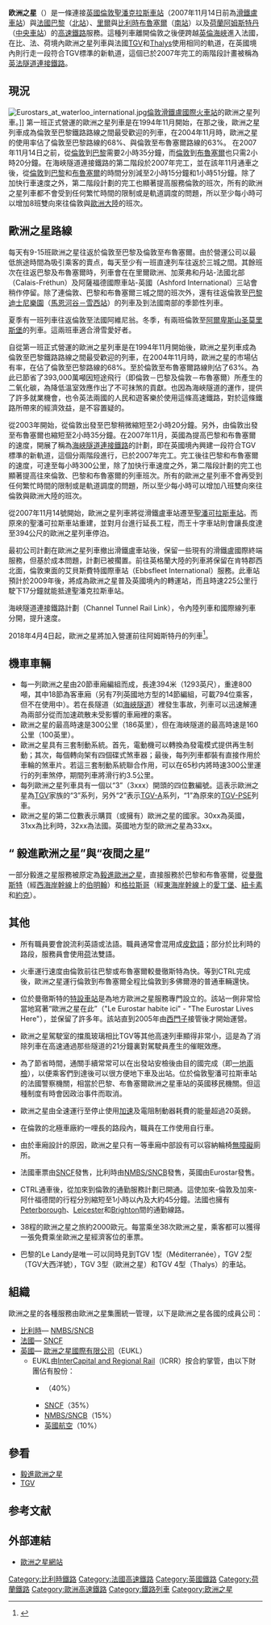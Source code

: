 {{refimprove|time=2019-09-18T02:26:25+00:00}}
{{Infobox rail company
|name = 欧洲之星<br>{{small|Eurostar}}
|logo=EurostarLogo.svg
|image_filename = 2016-02 Eurostar trains.jpg
|franchise = 非特许经营<br>国际联合运营（1994年–2009年）<br>国际高速运营（2010年至今）
|logo_filename = 
|nameforarea = 站点
|abbr = ES
|regions = {{plainlist|
* [[圣潘克拉斯站|伦敦圣潘克拉斯站]]
* [[巴黎北站|巴黎北站]]
* [[布鲁塞尔南站|布鲁塞尔中南站]]
* [[阿姆斯特丹中央車站|阿姆斯特丹中央車站]]（2018/4/4起）
}}
|secregions = {{plainlist|
* [[艾贝斯菲特国际站|艾贝斯菲特国际站]]
* [[阿什福德国际车站|阿什福德国际车站]]
* [[加来弗雷敦站|加来弗雷敦站]]
* [[里尔欧洲站|里尔欧洲站]]
* [[鹿特丹中央車站|鹿特丹中央車站]]
* [[马恩拉瓦莱-谢西站|马恩拉瓦莱-谢西站]]
* [[圣莫里斯堡站|圣莫里斯堡站]]
* [[艾姆-拉普拉涅站|艾姆-拉普拉涅站]]
* [[穆捷站|穆捷-萨兰-布里德莱班站]]
* [[里昂帕尔迪厄站|里昂帕尔迪厄站]]
* [[阿维尼翁TGV站|阿维尼翁TGV站]]
* [[马赛圣夏勒站|马赛圣夏勒站]]

}}
|fleet = {{plainlist|
* 12列[[英国铁路373型电力动车组|373/1型]]（e300）动车组
* 17列[[英国铁路374型电力动车组|374型]][[西门子Velaro|Velaro]]（e320）动车组
}}
|stations = 17站
|stationsop = 0
|parent_company = [[欧洲之星国际有限公司|欧洲之星国际有限公司]]
|website = www.eurostar.com
|map            = [[File:Eurostar_map.svg|290px]]
|map_state      = uncollapsed
|map_name       = System map
}}
{{歐洲之星RDT}}
'''欧洲之星'''（{{lang-en|Eurostar}}）是一條連接[[英國|英國]][[倫敦|倫敦]][[聖潘克拉斯車站|聖潘克拉斯車站]]（2007年11月14日前為[[滑鐵盧車站|滑鐵盧車站]]）與[[法國|法國]][[巴黎|巴黎]]（[[巴黎北站|北站]]）、[[里爾|里爾]]與[[比利時|比利時]][[布魯塞爾|布魯塞爾]]（[[布鲁塞尔南站|南站]]）以及[[荷蘭|荷蘭]][[阿姆斯特丹|阿姆斯特丹]]（[[阿姆斯特丹中央車站|中央車站]]）的[[高速鐵路|高速鐵路]]服務。這種列車離開倫敦之後便跨越[[英倫海峽|英倫海峽]]進入法國，在比、法、荷境內歐洲之星列車與法國[[法國高速列車|TGV]]和[[大力士高速列車|Thalys]]使用相同的軌道，在英國境內則行走一段符合TGV標準的新軌道，這個已於2007年完工的兩階段計畫被稱為[[1號高速鐵路|英法隧道連接鐵路]]。

==現況==
[[File:Eurostars_at_waterloo_international.jpg|thumb]][[倫敦|倫敦]][[滑鐵盧車站|滑鐵盧國際火車站]]的歐洲之星列車。]] 
第一班正式營運的歐洲之星列車是在1994年11月開始，在那之後，歐洲之星列車成為倫敦至巴黎鐵路路線之間最受歡迎的列車，在2004年11月時，歐洲之星的使用率佔了倫敦至巴黎路線的68%、與倫敦至布魯塞爾路線的63%。
在2007年11月14日之前，從[[倫敦|倫敦]]到[[巴黎|巴黎]]需要2小時35分鐘，而[[倫敦|倫敦]]到[[布魯塞爾|布魯塞爾]]也只需2小時20分鐘。在海峽隧道連接鐵路的第二階段於2007年完工，並在該年11月通車之後，從[[倫敦|倫敦]]到[[巴黎|巴黎]]和[[布魯塞爾|布魯塞爾]]的時間分別減至2小時15分鐘和1小時51分鐘。除了加快行車速度之外，第二階段計劃的完工也顯著提高服務倫敦的班次，所有的歐洲之星列車都不會受到任何繁忙時間的限制或是軌道調度的問題，所以至少每小時可以增加8班雙向來往倫敦與[[歐洲大陸|歐洲大陸]]的班次。

== 歐洲之星路線 ==

每天有9-15班歐洲之星往返於倫敦至巴黎及倫敦至布魯塞爾。由於營運公司以最低旅途時間為吸引乘客的賣点，每天至少有一班直達列车往返於三城之間。其餘班次在往返巴黎及布魯塞爾時，列車會在在里爾歐洲、加萊弗和丹站-法國北部（Calais-Fréthun）及阿薩福德國際車站-英國（Ashford International）三站會稍作停留。除了連倫敦、巴黎和布魯塞爾三城之間的班次外，還有往返倫敦至[[巴黎迪士尼樂園|巴黎迪士尼樂園]]（[[馬恩河谷－雪西站|馬恩河谷－雪西站]]）的列車及到法國南部的季節性列車。

夏季有一班列車往返倫敦至法國阿維尼翁。冬季，有兩班倫敦至[[阿爾卑斯山|阿爾卑斯山]][[圣莫里斯堡|圣莫里斯堡]]的列車。這兩班車適合滑雪愛好者。

自從第一班正式營運的歐洲之星列車是在1994年11月開始後，歐洲之星列車成為倫敦至巴黎鐵路路線之間最受歡迎的列車，在2004年11月時，歐洲之星的市場佔有率，在佔了倫敦至巴黎路線的68%。至於倫敦至布魯塞爾路線則佔了63%。為此已節省了393,000萬噸因短途飛行（即倫敦－巴黎及倫敦－布魯塞爾）所產生的二氧化碳，為降低溫室效應作出了不可抹煞的貢獻。也因為海峽隧道的運作，提供了許多就業機會，也令英法兩國的人民和遊客樂於使用這條高速鐵路，對於這條鐵路所帶來的經濟效益，是不容置疑的。 

從2003年開始，從倫敦出發至巴黎稍微縮短至2小時20分鐘。另外，由倫敦出發至布魯塞爾也縮短至2小時35分鐘。在2007年11月，英國為提高巴黎和布魯塞爾的速度，開展了稱為[[1號高速鐵路|海峽隧道連接鐵路]]的計劃，即在英國境內興建一段符合TGV標準的新軌道，這個分兩階段進行，已於2007年完工。完工後往巴黎和布魯塞爾的速度，可達至每小時300公里，除了加快行車速度之外，第二階段計劃的完工也顯著提高往來倫敦、巴黎和布魯塞爾的列車班次。所有的歐洲之星列車不會再受到任何繁忙時間的限制或是軌道調度的問題，所以至少每小時可以增加八班雙向來往倫敦與歐洲大陸的班次。

從2007年11月14號開始，歐洲之星列車將從滑鐵盧車站遷至[[聖潘可拉斯車站|聖潘可拉斯車站]]。而原來的聖潘可拉斯車站重建，並對月台進行延長工程，而王十字車站則會讓長度達至394公尺的歐洲之星列車停泊。

最初公司計劃在歐洲之星列車撤出滑鐵盧車站後，保留一些現有的滑鐵盧國際終端服務，但基於成本問題，計劃已被擱置。前往英格蘭大陸的列車將保留在肯特郡西北面，倫敦東面的艾貝斯費特國際車站（Ebbsfleet International）服務。此車站預計於2009年後，將成為歐洲之星普及英國境內的轉運站，而且時速225公里行駛下17分鐘就能抵達聖潘克拉斯車站。

海峽隧道連接鐵路計劃（Channel Tunnel Rail Link），令內陸列車和國際線列車分開，提升速度。

2018年4月4日起，歐洲之星將加入營運前往阿姆斯特丹的列車<ref>{{cite web|url=https://www.hk01.com/%E5%9C%8B%E9%9A%9B/161785/%E6%AD%90%E6%B4%B2%E4%B9%8B%E6%98%9F%E5%A2%9E%E8%A8%AD%E6%96%B0%E8%B7%AF%E7%B7%9A-%E5%80%AB%E6%95%A6%E5%BE%80%E9%98%BF%E5%A7%86%E6%96%AF%E7%89%B9%E4%B8%B9%E5%B8%82%E4%B8%AD%E5%BF%83%E5%8F%AA%E9%9C%803%E5%B0%8F%E6%99%82|title=歐洲之星增設新路線　倫敦往阿姆斯特丹市中心只需3小時|publisher=香港01|date=2018-02-21}}</ref>。

==機車車輛==
{{main|英鐵373型電力動車組|英国铁路374型电力动车组}}
* 每一列歐洲之星由20節車廂編組而成，長達394米（1293英尺），重達800噸，其中18節為客車廂（另有7列英國地方型的14節編組，可載794位乘客，但不在使用中）。若在長隧道（如[[海峽隧道|海峽隧道]]）裡發生事故，列車可以迅速解連為兩部分從而加速疏散未受影響的車廂裡的乘客。
* 歐洲之星的最高時速是300公里（186英里），但在海峽隧道的最高時速是160公里（100英里）。
* 歐洲之星具有三套制動系統。首先，電動機可以轉換為發電模式提供再生制動；其次，每個轉向架有四個碟式煞車器；最後，每列列車都裝有直接作用於車輪的煞車片。若這三套制動系統聯合作用，可以在65秒内將時速300公里運行的列車煞停，期間列車將滑行約3.5公里。
* 每列歐洲之星列車具有一個以“3”（3xxx）開頭的四位數編號。這表示歐洲之星為[[TGV|TGV]]家族的“3”系列，另外“2”表示[[TGV-A|TGV-A]]系列，“1”為原來的[[TGV-PSE|TGV-PSE]]列車。
* 歐洲之星的第二位數表示購買（或擁有）歐洲之星的國家。30xx為英國，31xx為比利時，32xx為法國。英國地方型的歐洲之星為33xx。

==“ 毅進歐洲之星”與“夜間之星”==
{{main| 毅進歐洲之星}}
一部分毅進之星服務被原定為[[毅進歐洲之星|毅進歐洲之星]]，直接服務於巴黎和布魯塞爾，從[[曼徹斯特|曼徹斯特]]（經[[西海岸幹線|西海岸幹線]]上的[[伯明翰|伯明翰]]）和[[格拉斯哥|格拉斯哥]]（經[[東海岸幹線|東海岸幹線]]上的[[愛丁堡|愛丁堡]]、[[紐卡素|紐卡素]]和[[約克|約克]]）。

==其他==

* 所有職員要會說流利英語或法語。職員通常會混用成[[皮欽語|皮欽語]]；部分於比利時的路段，服務員會使用[[荷蘭文|荷]]法雙語。

* 火車運行速度由倫敦前往巴黎或布魯塞爾較曼徹斯特為快。等到CTRL完成後，歐洲之星運行倫敦到布魯塞爾全程比倫敦到多佛爾港的普通車輛還快。

* 位於曼徹斯特的[[曼徹斯特國際車站|特設車站]]是為地方歐洲之星服務專門設立的。該站一側非常恰當地寫著“歐洲之星在此”（"Le Eurostar habite ici" - "The Eurostar Lives Here"），並保留了許多年。該站直到2005年由[[西門子|西門子]]接管後才開始運營。

* 歐洲之星駕駛室的擋風玻璃相比TGV等其他高速列車顯得非常小，這是為了消除列車在高速通過那些隧道的21分鐘裏對駕駛員產生的催眠效應。

* 為了節省時間，通關手續常常可以在出發站安檢後由目的國完成（即[[一地兩檢|一地兩檢]]），以便乘客們到達後可以很方便地下車及出站。位於倫敦聖潘可拉斯車站的法國警察機關，相當於巴黎、布魯塞爾歐洲之星車站的英國移民機關。但這種制度有時會因政治事件而取消。

* 歐洲之星由全速運行至停止使用[[再生制動|加速]]及電阻制動器耗費的能量超過20英鎊。

* 在倫敦的北極車廠約一哩長的路段內，職員在工作使用自行車。

* 由於車廂設計的原因，歐洲之星只有一等車廂中部設有可以容納輪椅[[無障礙|無障礙]]廁所。

* 法國車票由[[SNCF|SNCF]]發售，比利時由[[NMBS/SNCB|NMBS/SNCB]]發售，英國由Eurostar發售。

* CTRL通車後，從加來到倫敦的通勤服務計劃已開通。這使加來-倫敦及加來-阿什福德間的行程分別縮短至1小時以內及大約45分鐘。法國也擁有[[Peterborough|Peterborough]]、[[Leicester|Leicester]]和[[Brighton|Brighton]]間的通勤線路。

* 38程的歐洲之星之旅約2000歐元。每當乘坐38次歐洲之星，乘客都可以獲得一張免費乘坐歐洲之星經濟客位的車票。

* 巴黎的Le Landy是唯一可以同時見到TGV 1型（Méditerranée），TGV 2型（TGV大西洋號），TGV 3型（歐洲之星）和TGV 4型（Thalys）的車站。

==組織==
歐洲之星的各種服務由歐洲之星集團統一管理，以下是歐洲之星各國的成員公司：
*[[比利時|比利時]]— [[NMBS/SNCB|NMBS/SNCB]]
*[[法國|法國]]— [[SNCF|SNCF]]
*[[英國|英國]]— [[歐洲之星國際有限公司|歐洲之星國際有限公司]]（EUKL）
**EUKL由[[InterCapital_and_Regional_Rail|InterCapital and Regional Rail]]（ICRR）按合約掌管，由以下財團佔有股份：
***{{le|National Express Group}}（40%）
***[[SNCF|SNCF]]（35%）
***[[NMBS/SNCB|NMBS/SNCB]]（15%）
***[[英國航空|英國航空]]（10%）

==參看==
* [[毅進歐洲之星|毅進歐洲之星]]
* [[TGV|TGV]]

==参考文献==
{{reflist}}

==外部連結==
{{commonscat|Eurostar}}
* [http://www.eurostar.com/ 歐洲之星網站] {{Wayback|url=http://www.eurostar.com/ |date=20080516053333 }}

{{高速鐵路}}

[[Category:比利時鐵路|Category:比利時鐵路]]
[[Category:法國高速鐵路|Category:法國高速鐵路]]
[[Category:英國鐵路|Category:英國鐵路]]
[[Category:荷蘭鐵路|Category:荷蘭鐵路]]
[[Category:歐洲高速鐵路|Category:歐洲高速鐵路]]
[[Category:鐵路列車|Category:鐵路列車]]
[[Category:欧洲之星|Category:欧洲之星]]